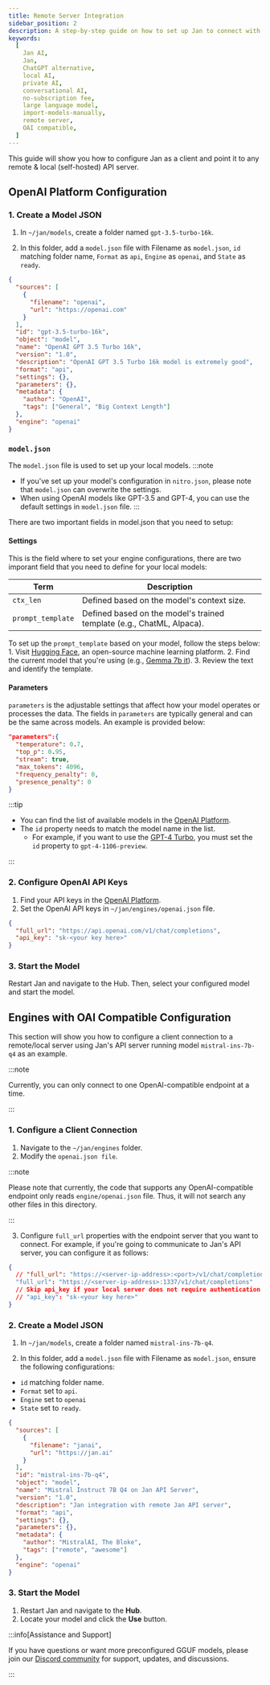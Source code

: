 ```yaml
---
title: Remote Server Integration
sidebar_position: 2
description: A step-by-step guide on how to set up Jan to connect with any remote or local API server.
keywords:
  [
    Jan AI,
    Jan,
    ChatGPT alternative,
    local AI,
    private AI,
    conversational AI,
    no-subscription fee,
    large language model,
    import-models-manually,
    remote server,
    OAI compatible,
  ]
---
```


<head>
    <title>Remote Server Integration</title>
    <meta name="description" content="A step-by-step guide on how to set up Jan to connect with any remote or local API server. Learn how to configure Jan as a client to connect with OpenAI Platform or any OpenAI-compatible endpoint, and how to start models using Jan's Hub.">
    <meta name="keywords" content="Jan AI, Jan, ChatGPT alternative, local AI, private AI, conversational AI, no-subscription fee, large language model, import-models-manually, remote server, OAI compatible">
    <meta property="og:title" content="Remote Server Integration">
    <meta property="og:description" content="A step-by-step guide on how to set up Jan to connect with any remote or local API server. Learn how to configure Jan as a client to connect with OpenAI Platform or any OpenAI-compatible endpoint, and how to start models using Jan's Hub.">
    <meta property="og:url" content="https://yourwebsite.com/guides/remote-server-integration">
    <meta name="twitter:card" content="summary">
    <meta name="twitter:title" content="Remote Server Integration">
    <meta name="twitter:description" content="A step-by-step guide on how to set up Jan to connect with any remote or local API server. Learn how to configure Jan as a client to connect with OpenAI Platform or any OpenAI-compatible endpoint, and how to start models using Jan's Hub.">
</head>

This guide will show you how to configure Jan as a client and point it to any remote & local (self-hosted) API server.

## OpenAI Platform Configuration

### 1. Create a Model JSON

1. In `~/jan/models`, create a folder named `gpt-3.5-turbo-16k`.

2. In this folder, add a `model.json` file with Filename as `model.json`, `id` matching folder name, `Format` as `api`, `Engine` as `openai`, and `State` as `ready`.


```json title="~/jan/models/gpt-3.5-turbo-16k/model.json"
{
  "sources": [
    {
      "filename": "openai",
      "url": "https://openai.com"
    }
  ],
  "id": "gpt-3.5-turbo-16k",
  "object": "model",
  "name": "OpenAI GPT 3.5 Turbo 16k",
  "version": "1.0",
  "description": "OpenAI GPT 3.5 Turbo 16k model is extremely good",
  "format": "api",
  "settings": {},
  "parameters": {},
  "metadata": {
    "author": "OpenAI",
    "tags": ["General", "Big Context Length"]
  },
  "engine": "openai"
}
```

### `model.json`

The `model.json` file is used to set up your local models. 
:::note
- If you've set up your model's configuration in `nitro.json`, please note that `model.json` can overwrite the settings. 
- When using OpenAI models like GPT-3.5 and GPT-4, you can use the default settings in `model.json` file.
:::

There are two important fields in model.json that you need to setup:

#### Settings
This is the field where to set your engine configurations, there are two imporant field that you need to define for your local models:

| Term              | Description                                             |
|-------------------|---------------------------------------------------------|
| `ctx_len`         | Defined based on the model's context size.              |
| `prompt_template` | Defined based on the model's trained template (e.g., ChatML, Alpaca). |

To set up the `prompt_template` based on your model, follow the steps below:
    1. Visit [Hugging Face](https://huggingface.co/), an open-source machine learning platform.
    2. Find the current model that you're using (e.g., [Gemma 7b it](https://huggingface.co/google/gemma-7b-it)).
    3. Review the text and identify the template.

#### Parameters
`parameters` is the adjustable settings that affect how your model operates or processes the data.
The fields in `parameters` are typically general and can be the same across models. An example is provided below:

```json
"parameters":{
  "temperature": 0.7,
  "top_p": 0.95,
  "stream": true,
  "max_tokens": 4096,
  "frequency_penalty": 0,
  "presence_penalty": 0
}
```


:::tip

 - You can find the list of available models in the [OpenAI Platform](https://platform.openai.com/docs/models/overview).
 - The `id` property needs to match the model name in the list.
   - For example, if you want to use the [GPT-4 Turbo](https://platform.openai.com/docs/models/gpt-4-and-gpt-4-turbo), you must set the `id` property to `gpt-4-1106-preview`.

:::

### 2. Configure OpenAI API Keys

1. Find your API keys in the [OpenAI Platform](https://platform.openai.com/api-keys).
2. Set the OpenAI API keys in `~/jan/engines/openai.json` file.

```json title="~/jan/engines/openai.json"
{
  "full_url": "https://api.openai.com/v1/chat/completions",
  "api_key": "sk-<your key here>"
}
```

### 3. Start the Model

Restart Jan and navigate to the Hub. Then, select your configured model and start the model.

## Engines with OAI Compatible Configuration

This section will show you how to configure a client connection to a remote/local server using Jan's API server running model `mistral-ins-7b-q4` as an example.

:::note

Currently, you can only connect to one OpenAI-compatible endpoint at a time.

:::

### 1. Configure a Client Connection

1. Navigate to the `~/jan/engines` folder.
2. Modify the `openai.json file`. 

:::note

Please note that currently, the code that supports any OpenAI-compatible endpoint only reads `engine/openai.json` file. Thus, it will not search any other files in this directory.

:::

3. Configure `full_url` properties with the endpoint server that you want to connect. For example, if you're going to communicate to Jan's API server, you can configure it as follows:

```json title="~/jan/engines/openai.json"
{
  // "full_url": "https://<server-ip-address>:<port>/v1/chat/completions"
  "full_url": "https://<server-ip-address>:1337/v1/chat/completions"
  // Skip api_key if your local server does not require authentication
  // "api_key": "sk-<your key here>"
}
```

### 2. Create a Model JSON

1. In `~/jan/models`, create a folder named `mistral-ins-7b-q4`.

2. In this folder, add a `model.json` file with Filename as `model.json`, ensure the following configurations:
  - `id` matching folder name.
  - `Format` set to `api`.
  - `Engine` set to `openai`
  - `State` set to `ready`.


```json title="~/jan/models/mistral-ins-7b-q4/model.json"
{
  "sources": [
    {
      "filename": "janai",
      "url": "https://jan.ai"
    }
  ],
  "id": "mistral-ins-7b-q4",
  "object": "model",
  "name": "Mistral Instruct 7B Q4 on Jan API Server",
  "version": "1.0",
  "description": "Jan integration with remote Jan API server",
  "format": "api",
  "settings": {},
  "parameters": {},
  "metadata": {
    "author": "MistralAI, The Bloke",
    "tags": ["remote", "awesome"]
  },
  "engine": "openai"
}

```
### 3. Start the Model

1. Restart Jan and navigate to the **Hub**.
2. Locate your model and click the **Use** button.

:::info[Assistance and Support]

If you have questions or want more preconfigured GGUF models, please join our [Discord community](https://discord.gg/Dt7MxDyNNZ) for support, updates, and discussions.

:::